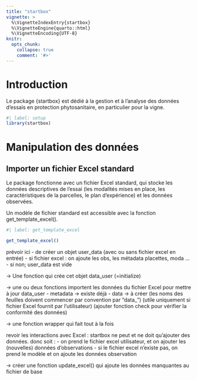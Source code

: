 ```yaml
---
title: "startbox"
vignette: >
  %\VignetteIndexEntry{startbox}
  %\VignetteEngine{quarto::html}
  %\VignetteEncoding{UTF-8}
knitr:
  opts_chunk:
    collapse: true
    comment: '#>'
---
```


# Introduction

Le package {startbox} est dédié à la gestion et à l'analyse des données d'essais en protection phytosanitaire, en particulier pour la vigne.

```r
#| label: setup
library(startbox)
```

# Manipulation des données

## Importer un fichier Excel standard

Le package fonctionne avec un fichier Excel standard, qui stocke les données descriptives de l'essai (les modalités mises en place, les caractéristiques de la parcelles, le plan d'expérience) et les données observées. 

Un modèle de fichier standard est accessible avec la fonction get_template_excel(). 

```r
#| label: get_template_excel

get_template_excel()

```




prévoir ici 
- de créer un objet user_data (avec ou sans fichier excel en entrée)
  - si fichier excel : on ajoute les obs, les métadata placettes, moda ...
  - si non; user_data est vide

-> Une fonction qui crée cet objet data_user (=initialize)

-> une ou deux fonctions importent les données du fichier Excel pour mettre à jour data_user
    - metadata -> existe déjà
    - data -> à créer (les noms des feuilles doivent commencer par convention par "data_")
(utile uniquement si fichier Excel fournit par l'utilisateur)
(ajouter fonction check pour vérifier la conformité des données)

-> une fonction wrapper qui fait tout à la fois


revoir les interactions avec Excel : startbox ne peut et ne doit qu'ajouter des données. donc soit :
- on prend le fichier excel utilisateur, et on ajouter les (nouvelles) données d'observations 
- si le fichier excel n'existe pas, on prend le modèle et on ajoute les données observation

-> créer une fonction update_excel() qui ajoute les données manquantes au fichier de base


```r



```
